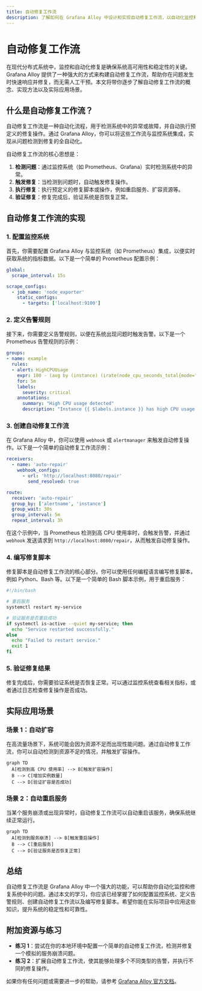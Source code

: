 ```yaml
---
title: 自动修复工作流
description: 了解如何在 Grafana Alloy 中设计和实现自动修复工作流，以自动化监控和修复系统中的问题。
---
```


# 自动修复工作流

在现代分布式系统中，监控和自动化修复是确保系统高可用性和稳定性的关键。Grafana Alloy 提供了一种强大的方式来构建自动修复工作流，帮助你在问题发生时快速响应并修复，而无需人工干预。本文将带你逐步了解自动修复工作流的概念、实现方法以及实际应用场景。

## 什么是自动修复工作流？

自动修复工作流是一种自动化流程，用于检测系统中的异常或故障，并自动执行预定义的修复操作。通过 Grafana Alloy，你可以将这些工作流与监控系统集成，实现从问题检测到修复的全自动化。

自动修复工作流的核心思想是：
1. **检测问题**：通过监控系统（如 Prometheus、Grafana）实时检测系统中的异常。
2. **触发修复**：当检测到问题时，自动触发修复操作。
3. **执行修复**：执行预定义的修复脚本或操作，例如重启服务、扩容资源等。
4. **验证修复**：修复完成后，验证系统是否恢复正常。

## 自动修复工作流的实现

### 1. 配置监控系统

首先，你需要配置 Grafana Alloy 与监控系统（如 Prometheus）集成，以便实时获取系统的指标数据。以下是一个简单的 Prometheus 配置示例：

```yaml
global:
  scrape_interval: 15s

scrape_configs:
  - job_name: 'node_exporter'
    static_configs:
      - targets: ['localhost:9100']
```

### 2. 定义告警规则

接下来，你需要定义告警规则，以便在系统出现问题时触发告警。以下是一个 Prometheus 告警规则的示例：

```yaml
groups:
- name: example
  rules:
  - alert: HighCPUUsage
    expr: 100 - (avg by (instance) (irate(node_cpu_seconds_total{mode="idle"}[5m])) * 100 > 80
    for: 5m
    labels:
      severity: critical
    annotations:
      summary: "High CPU usage detected"
      description: "Instance {{ $labels.instance }} has high CPU usage ({{ $value }}%)."
```

### 3. 创建自动修复工作流

在 Grafana Alloy 中，你可以使用 `webhook` 或 `alertmanager` 来触发自动修复操作。以下是一个简单的自动修复工作流示例：

```yaml
receivers:
  - name: 'auto-repair'
    webhook_configs:
      - url: 'http://localhost:8080/repair'
        send_resolved: true

route:
  receiver: 'auto-repair'
  group_by: ['alertname', 'instance']
  group_wait: 30s
  group_interval: 5m
  repeat_interval: 3h
```

在这个示例中，当 Prometheus 检测到高 CPU 使用率时，会触发告警，并通过 `webhook` 发送请求到 `http://localhost:8080/repair`，从而触发自动修复操作。

### 4. 编写修复脚本

修复脚本是自动修复工作流的核心部分。你可以使用任何编程语言编写修复脚本，例如 Python、Bash 等。以下是一个简单的 Bash 脚本示例，用于重启服务：

```bash
#!/bin/bash

# 重启服务
systemctl restart my-service

# 验证服务是否重启成功
if systemctl is-active --quiet my-service; then
  echo "Service restarted successfully."
else
  echo "Failed to restart service."
  exit 1
fi
```

### 5. 验证修复结果

修复完成后，你需要验证系统是否恢复正常。可以通过监控系统查看相关指标，或者通过日志检查修复操作是否成功。

## 实际应用场景

### 场景 1：自动扩容

在高流量场景下，系统可能会因为资源不足而出现性能问题。通过自动修复工作流，你可以自动检测到资源不足的情况，并触发扩容操作。

```mermaid
graph TD
  A[检测到高 CPU 使用率] --> B[触发扩容操作]
  B --> C[增加实例数量]
  C --> D[验证扩容是否成功]
```

### 场景 2：自动重启服务

当某个服务崩溃或出现异常时，自动修复工作流可以自动重启该服务，确保系统继续正常运行。

```mermaid
graph TD
  A[检测到服务崩溃] --> B[触发重启操作]
  B --> C[重启服务]
  C --> D[验证服务是否恢复正常]
```

## 总结

自动修复工作流是 Grafana Alloy 中一个强大的功能，可以帮助你自动化监控和修复系统中的问题。通过本文的学习，你应该已经掌握了如何配置监控系统、定义告警规则、创建自动修复工作流以及编写修复脚本。希望你能在实际项目中应用这些知识，提升系统的稳定性和可靠性。

## 附加资源与练习

- **练习 1**：尝试在你的本地环境中配置一个简单的自动修复工作流，检测并修复一个模拟的服务崩溃问题。
- **练习 2**：扩展自动修复工作流，使其能够处理多个不同类型的告警，并执行不同的修复操作。

如果你有任何问题或需要进一步的帮助，请参考 [Grafana Alloy 官方文档](https://grafana.com/docs/alloy/latest/)。